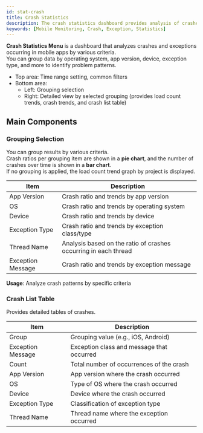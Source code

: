 ```yaml
---
id: stat-crash
title: Crash Statistics
description: The crash statistics dashboard provides analysis of crashes and exceptions in mobile apps based on various criteria.
keywords: [Mobile Monitoring, Crash, Exception, Statistics]
---
```


**Crash Statistics Menu** is a dashboard that analyzes crashes and exceptions occurring in mobile apps by various criteria.  
You can group data by operating system, app version, device, exception type, and more to identify problem patterns.  

- Top area: Time range setting, common filters  
- Bottom area:  
  - Left: Grouping selection  
  - Right: Detailed view by selected grouping (provides load count trends, crash trends, and crash list table)  


## Main Components

### Grouping Selection

You can group results by various criteria.  
Crash ratios per grouping item are shown in a **pie chart**, and the number of crashes over time is shown in a **bar chart**.  
If no grouping is applied, the load count trend graph by project is displayed.

| Item        | Description |
| ----------- | ----------- |
| App Version | Crash ratio and trends by app version |
| OS          | Crash ratio and trends by operating system |
| Device      | Crash ratio and trends by device |
| Exception Type | Crash ratio and trends by exception class/type |
| Thread Name | Analysis based on the ratio of crashes occurring in each thread |
| Exception Message | Crash ratio and trends by exception message |

**Usage**: Analyze crash patterns by specific criteria  

### Crash List Table

Provides detailed tables of crashes.  

| Item        | Description |
| ----------- | ----------- |
| Group       | Grouping value (e.g., iOS, Android) |
| Exception Message | Exception class and message that occurred |
| Count       | Total number of occurrences of the crash |
| App Version | App version where the crash occurred |
| OS          | Type of OS where the crash occurred |
| Device      | Device where the crash occurred |
| Exception Type | Classification of exception type |
| Thread Name | Thread name where the exception occurred |